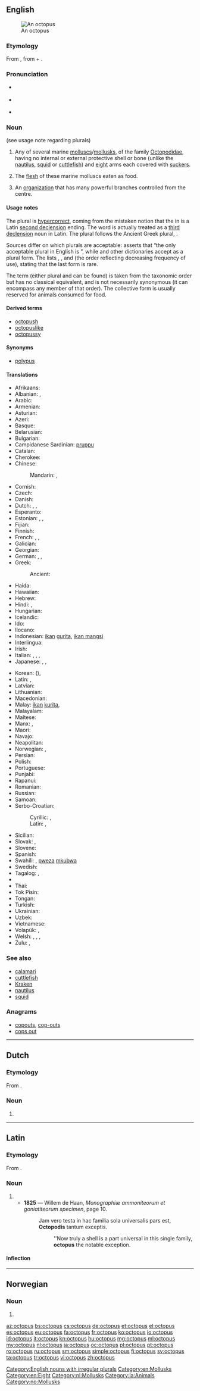 {{also|Octopus}}
==English==
{{wikipedia}}
[[Image:Southern Blue-ringed Octopus Pengo.jpg|thumb|An octopus]]

===Etymology===
From {{etyl|grc}} {{term|ὀκτώπους|tr=oktōpous|lang=grc|sc=polytonic}}, from {{term|ὀκτώ||eight|tr=oktō|lang=grc|sc=polytonic}} + {{term|πούς||foot|tr=pous|lang=grc|sc=polytonic}}.

===Pronunciation===
* {{a|UK}} {{IPA|/ˈɒkt.ə.pʊs/}} {{X-SAMPA|/"Qkt.@.pUs/}}
* {{a|US}} {{IPA|/ˈɑːkt.ə.pʊs/}} {{X-SAMPA|/"A:kt.@.pUs/}}
* {{audio|en-us-octopus.ogg|Audio (US)}}

===Noun===
{{en-noun|''plural'' '''[[octopuses]]''', '''[[octopodes]]''' or '''[[octopi]]'''}} (see usage note regarding plurals)

# Any of several marine [[mollusc]]s/[[mollusk]]s, of the family [[Octopodidae]], having no internal or external protective shell or bone (unlike the [[nautilus]], [[squid]] or [[cuttlefish]]) and [[eight]] arms each covered with [[sucker]]s.
# {{uncountable}} The [[flesh]] of these marine molluscs eaten as food.
# An [[organization]] that has many powerful branches controlled from the centre.

====Usage notes====
The plural {{term|octopi}} is [[hypercorrect]], coming from the mistaken notion that the {{term||-us}} in {{term|octopus|octopūs|lang=la}} is a Latin [[Appendix:Latin second declension|second declension]] ending. The word is actually treated as a [[Appendix:Latin third declension|third declension]] noun in Latin. The plural {{term|octopodes}} follows the Ancient Greek plural, {{term|ὀκτώποδες|tr=oktōpodes|lang=grc|sc=polytonic}}.

Sources differ on which plurals are acceptable: ''{{w|Fowler's Modern English Usage}}'' asserts that “the only acceptable plural in English is {{term|octopuses|lang=en}}”, while {{w|Merriam-Webster}} and other dictionaries accept {{term||octopi}} as a plural form. The ''{{w|Oxford English Dictionary}}'' lists {{term||octopuses}}, {{term||octopi}}, and {{term||octopodes}} (the order reflecting decreasing frequency of use), stating that the last form is rare.

The term {{term|octopod}} (either plural {{term|octopods}} and {{term|octopodes}} can be found) is taken from the taxonomic order {{term|Octopoda}} but has no classical equivalent, and is not necessarily synonymous (it can encompass any member of that order). The collective form {{term||octopus}} is usually reserved for animals consumed for food.

====Derived terms====
* [[octopush]]
* [[octopuslike]]
* [[octopussy]]

====Synonyms====
* [[polypus]]

====Translations====
{{trans-top|mollusc}}
* Afrikaans: {{t-|af|seekat}}
* Albanian: {{t-|sq|tetëkëmbësh|m}}, {{t-|sq|oktapod|m}}
* Arabic: {{t-|ar|أخطبوط|m|tr='ukhTubuuT|sc=Arab}}
* Armenian: {{t-|hy|ութոտնուկ|tr=ut'otnuk}}
* Asturian: {{t-|ast|pulpu|m}}
* Azeri: {{t+|az|osminoq}}
* Basque: {{t-|eu|olagarro}}
* Belarusian: {{t-|be|васьміног|m|tr=vas’minóh|sc=Cyrl}}
* Bulgarian: {{t+|bg|октопод|m|tr=oktopód}}
* Campidanese Sardinian: [[pruppu]] {{m}}
* Catalan: {{t+|ca|pop|m}}
* Cherokee: {{t-|chr|ᎠᏓᏢᎢ|tr=adatlvi|sc=Cher}}
* Chinese:
*: Mandarin: {{t|cmn|章魚|sc=Hani}}, {{t|cmn|章鱼|tr=zhāngyú|sc=Hani}}
* Cornish: {{t-|kw|kollell-lesa|f}}
* Czech: {{t+|cs|chobotnice|f}}
* Danish: {{t-|da|blæksprutte|c}}
* Dutch: {{t+|nl|octopus|m}}, {{t+|nl|inktvis|m}}, {{t+|nl|kraak|m}}
* Esperanto: {{t-|eo|polpo}}
* Estonian: {{t-|et|seepia}}, {{t-|et|tindikala}}, {{t-|et|kaheksajalg}}
* Fijian: {{t-|fj|kuita}}
* Finnish: {{t+|fi|tursas}}
* French: {{t+|fr|octopode}}, {{t+|fr|pieuvre|f}}, {{t+|fr|poulpe|m}}
* Galician: {{t+|gl|polbo|m}}
* Georgian: {{t-|ka|რვაფეხა|tr=rvapekha|sc=Geor}}
* German: {{t-|de|Oktopus|m}}, {{t+|de|Tintenfisch|m}}, {{t+|de|Krake|f}}
* Greek: {{t+|el|χταπόδι|n|tr=chtapódi}}
*: Ancient: {{tø|grc|ὀκτώπους|m|Sc=polytonic|tr=oktōpous}} {{tø|grc|ὀκτάπους|m|Sc=polytonic|tr=oktapous}}
* Haida: {{tø|hai|núugyaa}}
* Hawaiian: {{tø|haw|heʻe}}
* Hebrew: {{t-|he|תמנון|tr=tamnun|sc=Hebr}}
* Hindi: {{t-|hi|ऑक्टोपस|tr=okṭopas|sc=Deva}}, {{t-|hi|अष्टबाहु|tr=aṣṭabāhu|sc=Deva}}
* Hungarian: {{t+|hu|polip}}
* Icelandic: {{t+|is|kolkrabbi|m}}
* Ido: {{t+|io|polpo}}
* Ilocano: {{tø|ilo|kurita}}
* Indonesian: [[ikan]] [[gurita]], [[ikan mangsi]]
* Interlingua: {{t-|ia|octopode}}
* Irish: {{t-|ga|ochtapas}}
* Italian: {{t+|it|piovra|f}}, {{t+|it|polipo|m}}, {{t+|it|polpo|m}}, {{t-|it|ottopode}}
* Japanese: {{t+|ja|蛸|sc=Jpan}}, {{t+|ja|章魚|tr=[[たこ]], tako|sc=Jpan}}, {{t-|ja|タコ|tr=tako|sc=Jpan}}
{{trans-mid}}
* Korean: {{t+|ko|문어|tr=muneo|sc=Kore}} ({{t+|ko|文魚|sc=Kore}}), {{t+|ko|낙지|tr=nagji|sc=Hang}}
* Latin: {{t-|la|polypus|alt=polypūs|m}}, {{t-|la|octopus|alt=octopūs|m}}
* Latvian: {{t+|lv|astoņkājis}}
* Lithuanian: {{t-|lt|aštuonkojis}}
* Macedonian: {{t-|mk|октопод|m|tr=oktopód|sc=Cyrl}}
* Malay: [[ikan]] [[kurita]], {{t-|ms|doyak}}
* Malayalam: {{t+|ml|നീരാളി|tr=nīrāli}}
* Maltese: {{t-|mt|qarnita|f}}
* Manx: {{t-|gv|oghtapus|m}}, {{t-|gv|hoght-choshagh|m}}
* Maori: {{t-|mi|wheke}}
* Navajo: {{tø|nv|łóóʼ bigaan tseebíí}}
* Neapolitan: {{tø|nap|purpo|m}}
* Norwegian: {{t-|no|blekksprut|m}}, {{t+|no|akkar|m}}
* Persian: {{t-|fa|هشت‌پا|tr=haštpâ|sc=fa-Arab}}
* Polish: {{t+|pl|ośmiornica|f}}
* Portuguese: {{t+|pt|polvo|m}}
* Punjabi: {{t-|pa|ਤੰਦੂਆ|tr=tãdūā}}
* Rapanui: {{tø|rap|hehe}}
* Romanian: {{t+|ro|caracatiță|f}}
* Russian: {{t+|ru|осьминог|m|tr=os’minóg|sc=Cyrl}}
* Samoan: {{t-|sm|fe'e}}
* Serbo-Croatian:
*: Cyrillic: {{t-|sh|хоботница|f|sc=Cyrl}}, {{t-|sh|осмоног|m|sc=Cyrl}}
*: Latin: {{t-|sh|hobotnica|f}}, {{t-|sh|osmonog|m}}
* Sicilian: {{t+|scn|pruppu|m}}
* Slovak: {{t-|sk|chobotnica|f}}, {{t-|sk|polyp|m}}
* Slovene: {{t+|sl|hobotnica|f}}
* Spanish: {{t+|es|pulpo|m}}
* Swahili: {{t+|sw|pweza}}, [[pweza]] [[mkubwa]]
* Swedish: {{t+|sv|bläckfisk}}
* Tagalog: {{t-|tl|pugita}}, {{t-|tl|oktopus}}
* {{trreq|ty}}
* Thai: {{t-|th|หมึกยักษ์|sc=Thai}}
* Tok Pisin: {{t-|tpi|urita}}
* Tongan: {{t-|to|feke}}
* Turkish: {{t+|tr|ahtapot}}
* Ukrainian: {{t-|uk|восьминіг|m|tr=vos'myníh|sc=Cyrl}}
* Uzbek: {{t-|uz|sakkizoyoq}}
* Vietnamese: {{t+|vi|bạch tuộc}}
* Volapük: {{t-|vo|loktop}}, {{t+|vo|polüp}}
* Welsh: {{t-|cy|octopws}}, {{t+|cy|cymdeithas}}, {{t-|cy|nieidiol}}, {{t-|cy|wythgoes}}
* Zulu: {{t-|zu|imbambela}}, {{t-|zu|ingwane}}
{{trans-bottom}}

===See also===
* [[calamari]]
* [[cuttlefish]]
* [[Kraken]]
* [[nautilus]]
* [[squid]]

===Anagrams===
* [[copouts#English|copouts]], [[cop-outs#English|cop-outs]]
* [[cops out#English|cops out]]

[[Category:English nouns with irregular plurals]]
[[Category:en:Mollusks]]
[[Category:en:Eight]]

----

==Dutch==

===Etymology===
From {{etyl|la|nl}}.

===Noun===
{{nl-noun|m|octopussen|octopusje}}

# {{l|en|octopus}}

[[Category:nl:Mollusks]]

----

==Latin==

===Etymology===
From {{etyl|grc|la}} {{term|ὀκτώποδες||tr=oktōpodes|eight feet|lang=grc|sc=polytonic}}.

===Noun===
{{la-noun|octopūs|octopodis|octopodis|m|third}}

# {{l|en|octopus}}
#* '''1825''' — Willem de Haan, ''Monographiæ ammoniteorum et goniatiteorum specimen'', page 10.
#*: Jam vero testa in hac familia sola universalis pars est, '''Octopodis''' tantum exceptis.
#*:: ''Now truly a shell is a part universal in this single family, '''octopus''' the notable exception.

====Inflection====
{{la-decl-3rd|octopus|octopūs|octopod}}

[[Category:la:Animals]]

----

==Norwegian==

===Noun===
{{head|no|noun}}

# {{l|en|octopus}}

[[Category:no:Mollusks]]

[[az:octopus]]
[[bs:octopus]]
[[cs:octopus]]
[[de:octopus]]
[[et:octopus]]
[[el:octopus]]
[[es:octopus]]
[[eu:octopus]]
[[fa:octopus]]
[[fr:octopus]]
[[ko:octopus]]
[[io:octopus]]
[[id:octopus]]
[[it:octopus]]
[[kn:octopus]]
[[hu:octopus]]
[[mg:octopus]]
[[ml:octopus]]
[[my:octopus]]
[[nl:octopus]]
[[ja:octopus]]
[[oc:octopus]]
[[pl:octopus]]
[[pt:octopus]]
[[ro:octopus]]
[[ru:octopus]]
[[sm:octopus]]
[[simple:octopus]]
[[fi:octopus]]
[[sv:octopus]]
[[ta:octopus]]
[[tr:octopus]]
[[vi:octopus]]
[[zh:octopus]]